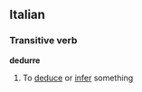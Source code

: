 ==Italian==
===Transitive verb===
'''dedurre'''
#To [[deduce]] or [[infer]] something
{{it-conj-urre|ded|avere}}